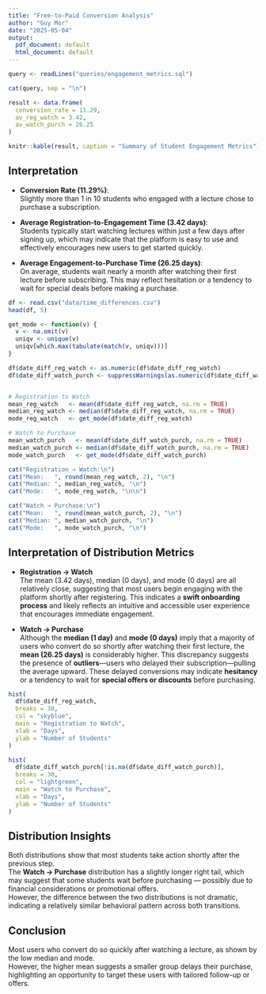 ```yaml
---
title: "Free-to-Paid Conversion Analysis"
author: "Guy Mor"
date: "2025-05-04"
output:
  pdf_document: default
  html_document: default
---
```


```r
query <- readLines("queries/engagement_metrics.sql")
```

```r
cat(query, sep = "\n")
```

```r
result <- data.frame(
  conversion_rate = 11.29,
  av_reg_watch = 3.42,
  av_watch_purch = 26.25
)

knitr::kable(result, caption = "Summary of Student Engagement Metrics")
```

## Interpretation

- **Conversion Rate (11.29%)**:   
Slightly more than 1 in 10 students who engaged with a lecture chose to purchase a subscription. 

- **Average Registration-to-Engagement Time (3.42 days)**:   
Students typically start watching lectures within just a few days after signing up, which may indicate that the platform is easy to use and effectively encourages new users to get started quickly.

- **Average Engagement-to-Purchase Time (26.25 days)**:   
On average, students wait nearly a month after watching their first lecture before subscribing.
This may reflect hesitation or a tendency to wait for special deals before making a purchase.

```r
df <- read.csv("data/time_differences.csv")
head(df, 5)
```

```r
get_mode <- function(v) {
  v <- na.omit(v)
  uniqv <- unique(v)
  uniqv[which.max(tabulate(match(v, uniqv)))]
}
```

```r
df$date_diff_reg_watch <- as.numeric(df$date_diff_reg_watch)
df$date_diff_watch_purch <- suppressWarnings(as.numeric(df$date_diff_watch_purch))


# Registration to Watch
mean_reg_watch   <- mean(df$date_diff_reg_watch, na.rm = TRUE)
median_reg_watch <- median(df$date_diff_reg_watch, na.rm = TRUE)
mode_reg_watch   <- get_mode(df$date_diff_reg_watch)

# Watch to Purchase
mean_watch_purch   <- mean(df$date_diff_watch_purch, na.rm = TRUE)
median_watch_purch <- median(df$date_diff_watch_purch, na.rm = TRUE)
mode_watch_purch   <- get_mode(df$date_diff_watch_purch)

cat("Registration → Watch:\n")
cat("Mean:   ", round(mean_reg_watch, 2), "\n")
cat("Median: ", median_reg_watch, "\n")
cat("Mode:   ", mode_reg_watch, "\n\n")

cat("Watch → Purchase:\n")
cat("Mean:   ", round(mean_watch_purch, 2), "\n")
cat("Median: ", median_watch_purch, "\n")
cat("Mode:   ", mode_watch_purch, "\n")
```


## Interpretation of Distribution Metrics

- **Registration → Watch**  
The mean (3.42 days), median (0 days), and mode (0 days) are all relatively close, suggesting that most users begin engaging with the platform shortly after registering. This indicates a **swift onboarding process** and likely reflects an intuitive and accessible user experience that encourages immediate engagement.

- **Watch → Purchase**  
Although the **median (1 day)** and **mode (0 days)** imply that a majority of users who convert do so shortly after watching their first lecture, the **mean (26.25 days)** is considerably higher. This discrepancy suggests the presence of **outliers**—users who delayed their subscription—pulling the average upward. These delayed conversions may indicate **hesitancy** or a tendency to wait for **special offers or discounts** before purchasing.


```r
hist(
  df$date_diff_reg_watch,
  breaks = 30,          
  col = "skyblue",              
  main = "Registration to Watch",
  xlab = "Days",
  ylab = "Number of Students"
)
```

```r
hist(
  df$date_diff_watch_purch[!is.na(df$date_diff_watch_purch)],
  breaks = 30,
  col = "lightgreen",
  main = "Watch to Purchase",
  xlab = "Days",
  ylab = "Number of Students"
)
```

## Distribution Insights

Both distributions show that most students take action shortly after the previous step.  
The **Watch → Purchase** distribution has a slightly longer right tail, which may suggest that some students wait before purchasing — possibly due to financial considerations or promotional offers.  
However, the difference between the two distributions is not dramatic, indicating a relatively similar behavioral pattern across both transitions.

## Conclusion

Most users who convert do so quickly after watching a lecture, as shown by the low median and mode.  
However, the higher mean suggests a smaller group delays their purchase, highlighting an opportunity to target these users with tailored follow-up or offers.






















